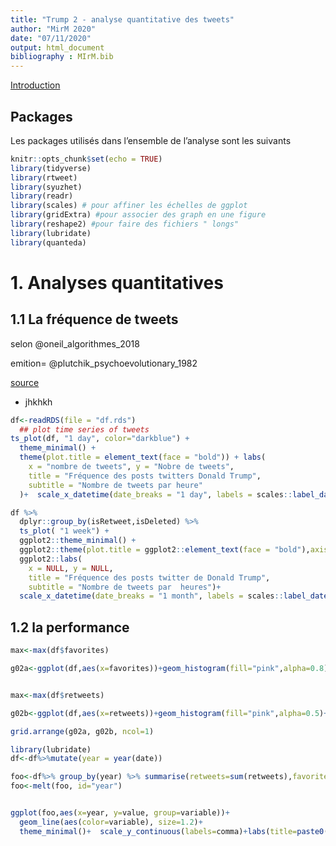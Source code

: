 ```yaml
---
title: "Trump 2 - analyse quantitative des tweets"
author: "MirM 2020"
date: "07/11/2020"
output: html_document
bibliography : MIrM.bib
---
```


[Introduction]()


## Packages
Les packages utilisés dans l'ensemble de l'analyse sont les suivants

```r
knitr::opts_chunk$set(echo = TRUE)
library(tidyverse)
library(rtweet)
library(syuzhet)
library(readr) 
library(scales) # pour affiner les échelles de ggplot
library(gridExtra) #pour associer des graph en une figure
library(reshape2) #pour faire des fichiers " longs"
library(lubridate)
library(quanteda)
```


# 1. Analyses quantitatives

## 1.1 La fréquence de tweets

selon @oneil_algorithmes_2018

emition= @plutchik_psychoevolutionary_1982

[source](https://www.thetrumparchive.com/)

 * jhkhkh

```r
df<-readRDS(file = "df.rds")
  ## plot time series of tweets
ts_plot(df, "1 day", color="darkblue") +
  theme_minimal() +
  theme(plot.title = element_text(face = "bold")) + labs(
    x = "nombre de tweets", y = "Nobre de tweets",
    title = "Fréquence des posts twitters Donald Trump",
    subtitle = "Nombre de tweets par heure"
  )+  scale_x_datetime(date_breaks = "1 day", labels = scales::label_date_short())

df %>%
  dplyr::group_by(isRetweet,isDeleted) %>%
  ts_plot( "1 week") +
  ggplot2::theme_minimal() +
  ggplot2::theme(plot.title = ggplot2::element_text(face = "bold"),axis.text.x = element_text(size = 8, angle = 45)) +
  ggplot2::labs(
    x = NULL, y = NULL,
    title = "Fréquence des posts twitter de Donald Trump",
    subtitle = "Nombre de tweets par  heures")+
  scale_x_datetime(date_breaks = "1 month", labels = scales::label_date_short())


```

## 1.2 la performance

```r

max<-max(df$favorites)

g02a<-ggplot(df,aes(x=favorites))+geom_histogram(fill="pink",alpha=0.8)+theme_minimal()+labs(title=paste0("distribution des favoris - max=",max))+scale_y_log10()


max<-max(df$retweets)

g02b<-ggplot(df,aes(x=retweets))+geom_histogram(fill="pink",alpha=0.5)+theme_minimal()+labs(title=paste0("distribution des retweets - max=",max))+scale_y_log10()

grid.arrange(g02a, g02b, ncol=1)

library(lubridate)
df<-df%>%mutate(year = year(date))

foo<-df%>% group_by(year) %>% summarise(retweets=sum(retweets),favorites=sum(favorites))
foo<-melt(foo, id="year")


ggplot(foo,aes(x=year, y=value, group=variable))+
  geom_line(aes(color=variable), size=1.2)+
  theme_minimal()+  scale_y_continuous(labels=comma)+labs(title=paste0("Evolution du cumul annuel des rt et likes des tweets de trump"))

```

